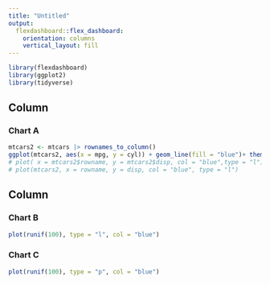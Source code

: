 ```yaml
---
title: "Untitled"
output: 
  flexdashboard::flex_dashboard:
    orientation: columns
    vertical_layout: fill
---
```


```r
library(flexdashboard)
library(ggplot2)
library(tidyverse)
```

Column {data-width=650}
-----------------------------------------------------------------------

### Chart A

```r
mtcars2 <- mtcars |> rownames_to_column()
ggplot(mtcars2, aes(x = mpg, y = cyl)) + geom_line(fill = "blue")+ theme_minimal()
# plot( x = mtcars2$rowname, y = mtcars2$disp, col = "blue",type = "l")
# plot(mtcars2, x = rowname, y = disp, col = "blue", type = "l")

```

Column {data-width=350}
-----------------------------------------------------------------------

### Chart B

```r
plot(runif(100), type = "l", col = "blue")
```

### Chart C

```r
plot(runif(100), type = "p", col = "blue")
```

